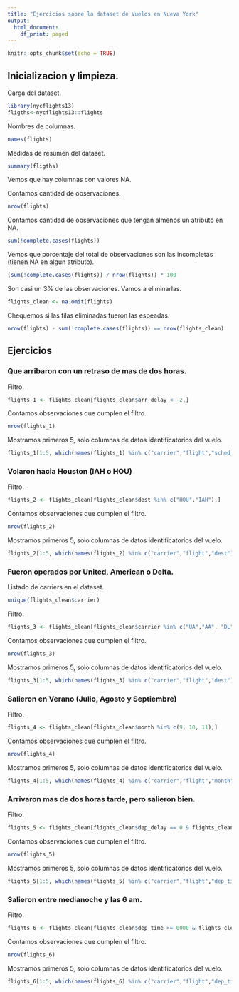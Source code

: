 ```yaml
---
title: "Ejercicios sobre la dataset de Vuelos en Nueva York"
output:
  html_document:
    df_print: paged
---
```


```r
knitr::opts_chunk$set(echo = TRUE)
```

## Inicializacion y limpieza.

Carga del dataset.

```r
library(nycflights13)
fligths<-nycflights13::flights
```

Nombres de columnas.

```r
names(flights)
```

Medidas de resumen del dataset.

```r
summary(fligths)
```

Vemos que hay columnas con valores NA.

Contamos cantidad de observaciones.

```r
nrow(flights)
```

Contamos cantidad de observaciones que tengan almenos un atributo en NA.

```r
sum(!complete.cases(flights))
```

Vemos que porcentaje del total de observaciones son las incompletas (tienen NA en algun atributo).

```r
(sum(!complete.cases(flights)) / nrow(flights)) * 100
```

Son casi un 3% de las observaciones. Vamos a eliminarlas.

```r
flights_clean <- na.omit(flights)
```

Chequemos si las filas eliminadas fueron las espeadas.

```r
nrow(flights) - sum(!complete.cases(flights)) == nrow(flights_clean)
```

## Ejercicios

### Que arribaron con un retraso de mas de dos horas.

Filtro.

```r
flights_1 <- flights_clean[flights_clean$arr_delay < -2,]
```

Contamos observaciones que cumplen el filtro.

```r
nrow(flights_1)
```

Mostramos primeros 5, solo columnas de datos identificatorios del vuelo.

```r
flights_1[1:5, which(names(flights_1) %in% c("carrier","flight","sched_arr_time","arr_time"))]
```


### Volaron hacia Houston (IAH o HOU)

Filtro.

```r
flights_2 <- flights_clean[flights_clean$dest %in% c("HOU","IAH"),]
```

Contamos observaciones que cumplen el filtro.

```r
nrow(flights_2)
```

Mostramos primeros 5, solo columnas de datos identificatorios del vuelo.

```r
flights_2[1:5, which(names(flights_2) %in% c("carrier","flight","dest"))]
```

### Fueron operados por United, American o Delta.

Listado de carriers en el dataset.

```r
unique(flights_clean$carrier)
```

Filtro.

```r
flights_3 <- flights_clean[flights_clean$carrier %in% c("UA","AA", "DL"),]
```

Contamos observaciones que cumplen el filtro.

```r
nrow(flights_3)
```

Mostramos primeros 5, solo columnas de datos identificatorios del vuelo.

```r
flights_3[1:5, which(names(flights_3) %in% c("carrier","flight","dest"))]
```

### Salieron en Verano (Julio, Agosto y Septiembre)

Filtro.

```r
flights_4 <- flights_clean[flights_clean$month %in% c(9, 10, 11),]
```

Contamos observaciones que cumplen el filtro.

```r
nrow(flights_4)
```

Mostramos primeros 5, solo columnas de datos identificatorios del vuelo.

```r
flights_4[1:5, which(names(flights_4) %in% c("carrier","flight","month"))]
```

### Arrivaron mas de dos horas tarde, pero salieron bien.

Filtro.

```r
flights_5 <- flights_clean[flights_clean$dep_delay == 0 & flights_clean$arr_delay > 2,]
```

Contamos observaciones que cumplen el filtro.

```r
nrow(flights_5)
```

Mostramos primeros 5, solo columnas de datos identificatorios del vuelo.

```r
flights_5[1:5, which(names(flights_5) %in% c("carrier","flight","dep_time","sched_arr_time","arr_time"))]
```

### Salieron entre medianoche y las 6 am.

Filtro.

```r
flights_6 <- flights_clean[flights_clean$dep_time >= 0000 & flights_clean$dep_time <= 0600,]
```

Contamos observaciones que cumplen el filtro.

```r
nrow(flights_6)
```

Mostramos primeros 5, solo columnas de datos identificatorios del vuelo.

```r
flights_6[1:5, which(names(flights_6) %in% c("carrier","flight","dep_time"))]
```